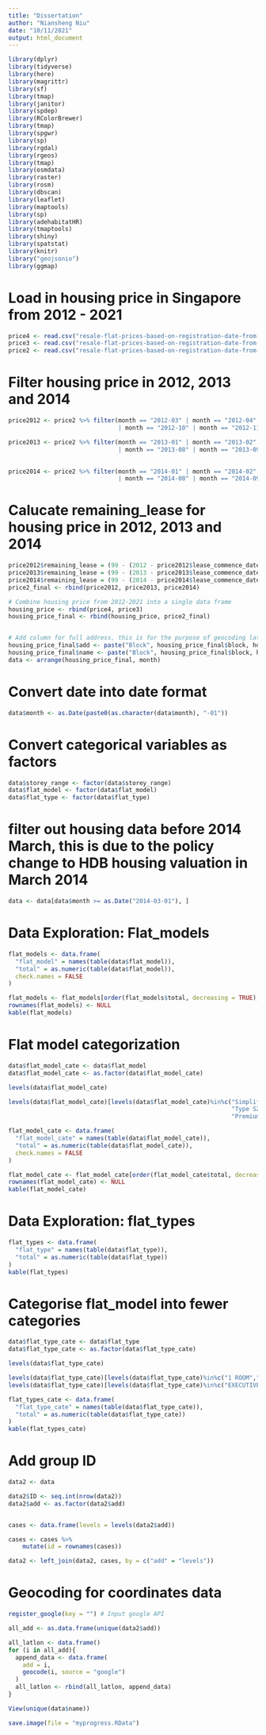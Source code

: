 ```yaml
---
title: "Dissertation"
author: "Niansheng Niu"
date: "10/11/2021"
output: html_document
---
```


```r
library(dplyr)
library(tidyverse)
library(here)
library(magrittr)
library(sf)
library(tmap)
library(janitor)
library(spdep)
library(RColorBrewer)
library(tmap)
library(spgwr)
library(sp)
library(rgdal)
library(rgeos)
library(tmap)
library(osmdata)
library(raster)
library(rosm)
library(dbscan)
library(leaflet)
library(maptools)
library(sp)
library(adehabitatHR)
library(tmaptools)
library(shiny)
library(spatstat)
library(knitr)
library("geojsonio")
library(ggmap)
```


# Load in housing price in Singapore from 2012 - 2021
```r
price4 <- read.csv("resale-flat-prices-based-on-registration-date-from-jan-2017-onwards.csv")
price3 <- read.csv("resale-flat-prices-based-on-registration-date-from-jan-2015-to-dec-2016.csv")
price2 <- read.csv("resale-flat-prices-based-on-registration-date-from-mar-2012-to-dec-2014.csv")
```


# Filter housing price in 2012, 2013 and 2014
```r
price2012 <- price2 %>% filter(month == "2012-03" | month == "2012-04" | month == "2012-05" | month == "2012-06" | month == "2012-07" | month == "2012-08" | month == "2012-09" 
                               | month == "2012-10" | month == "2012-11" | month == "2012-12")

price2013 <- price2 %>% filter(month == "2013-01" | month == "2013-02" | month == "2013-03" | month == "2013-04" | month == "2013-05" | month == "2013-06" | month == "2013-07" 
                               | month == "2013-08" | month == "2013-09" | month == "2013-10" | month == "2013-11" | month == "2013-12")
                            

price2014 <- price2 %>% filter(month == "2014-01" | month == "2014-02" | month == "2014-03" | month == "2014-04" | month == "2014-05" | month == "2014-06" | month == "2014-07" 
                               | month == "2014-08" | month == "2014-09" | month == "2014-10" | month == "2014-11" | month == "2014-12")
```

# Calucate remaining_lease for housing price in 2012, 2013 and 2014
```r
price2012$remaining_lease = (99 - (2012 - price2012$lease_commence_date))
price2013$remaining_lease = (99 - (2013 - price2013$lease_commence_date))
price2014$remaining_lease = (99 - (2014 - price2014$lease_commence_date))
price2_final <- rbind(price2012, price2013, price2014)

# Combine housing price from 2012-2021 into a single data frame
housing_price <- rbind(price4, price3)
housing_price_final <- rbind(housing_price, price2_final)


# Add column for full address, this is for the purpose of geocoding later on
housing_price_final$add <- paste("Block", housing_price_final$block, housing_price_final$street_name, "Singapore")
housing_price_final$name <- paste("Block", housing_price_final$block, housing_price_final$street_name, "Singapore", housing_price_final$storey_range, housing_price_final$floor_area_sqm)
data <- arrange(housing_price_final, month)

```

# Convert date into date format
```r
data$month <- as.Date(paste0(as.character(data$month), "-01"))
```

# Convert categorical variables as factors
```r
data$storey_range <- factor(data$storey_range)
data$flat_model <- factor(data$flat_model)
data$flat_type <- factor(data$flat_type)


```

# filter out housing data before 2014 March, this is due to the policy change to HDB housing valuation in March 2014
```r
data <- data[data$month >= as.Date("2014-03-01"), ]
```

# Data Exploration: Flat_models

```r
flat_models <- data.frame(
  "flat_model" = names(table(data$flat_model)),
  "total" = as.numeric(table(data$flat_model)),
  check.names = FALSE
)

flat_models <- flat_models[order(flat_models$total, decreasing = TRUE), ]
rownames(flat_models) <- NULL
kable(flat_models)

```
# Flat model categorization

```r
data$flat_model_cate <- data$flat_model
data$flat_model_cate <- as.factor(data$flat_model_cate)

levels(data$flat_model_cate)

levels(data$flat_model_cate)[levels(data$flat_model_cate)%in%c("Simplified","Apartment","Standard","Maisonette","DBSS", "Model A2", "Type S1", "Model A-Maisonette", "Adjoined flat",
                                                               "Type S2", "Terrace", "Premium Apartment Loft", "Multi Generation", "Improved-Maisonette",
                                                               "Premium Maisonette", "2-room")] <- "Others"

flat_model_cate <- data.frame(
  "flat_model_cate" = names(table(data$flat_model_cate)),
  "total" = as.numeric(table(data$flat_model_cate)),
  check.names = FALSE
)

flat_model_cate <- flat_model_cate[order(flat_model_cate$total, decreasing = TRUE), ]
rownames(flat_model_cate) <- NULL
kable(flat_model_cate)

```


# Data Exploration: flat_types

```r
flat_types <- data.frame(
  "flat_type" = names(table(data$flat_type)),
  "total" = as.numeric(table(data$flat_type))
)
kable(flat_types)
```
# Categorise flat_model into fewer categories 

```r
data$flat_type_cate <- data$flat_type
data$flat_type_cate <- as.factor(data$flat_type_cate)

levels(data$flat_type_cate)

levels(data$flat_type_cate)[levels(data$flat_type_cate)%in%c("1 ROOM","2 ROOM")] <- "1-2 ROOM"
levels(data$flat_type_cate)[levels(data$flat_type_cate)%in%c("EXECUTIVE","MULTI-GENERATION")] <- "OTHERS"

flat_types_cate <- data.frame(
  "flat_type_cate" = names(table(data$flat_type_cate)),
  "total" = as.numeric(table(data$flat_type_cate))
)
kable(flat_types_cate)
```
# Add group ID
```r
data2 <- data

data2$ID <- seq.int(nrow(data2))
data2$add <- as.factor(data2$add)


cases <- data.frame(levels = levels(data2$add))

cases <- cases %>%
    mutate(id = rownames(cases))

data2 <- left_join(data2, cases, by = c("add" = "levels"))
```
# Geocoding for coordinates data
```r
register_google(key = "") # Input google API
```

```r
all_add <- as.data.frame(unique(data2$add))
```


```r
all_latlon <- data.frame()
for (i in all_add){
  append_data <- data.frame(
    add = i,
    geocode(i, source = "google")
  )
  all_latlon <- rbind(all_latlon, append_data)
}

```





```r
View(unique(data$name))
```

```r
save.image(file = "myprogress.RData")
```




